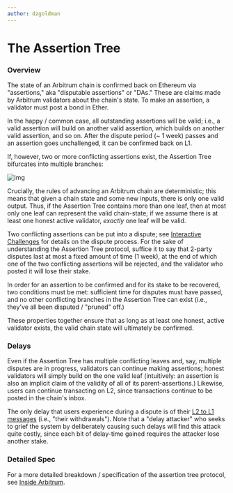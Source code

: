 ```yaml
---
author: dzgoldman
---
```


# The Assertion Tree

### Overview

The state of an Arbitrum chain is confirmed back on Ethereum via "assertions," aka "disputable assertions" or "DAs." These are claims made by Arbitrum validators about the chain's state. To make an assertion, a validator must post a bond in Ether.

In the happy / common case, all outstanding assertions will be valid; i.e., a valid assertion will build on another valid assertion, which builds on another valid assertion, and so on. After the dispute period (~ 1 week) passes and an assertion goes unchallenged, it can be confirmed back on L1.

If, however, two or more conflicting assertions exist, the Assertion Tree bifurcates into multiple branches:

![img](../assets/assertionTree.png)

Crucially, the rules of advancing an Arbitrum chain are deterministic; this means that given a chain state and some new inputs, there is only one valid output. Thus, if the Assertion Tree contains more than one leaf, then at most only one leaf can represent the valid chain-state; if we assume there is at least one honest active validator, _exactly_ one leaf will be valid.

Two conflicting assertions can be put into a dispute; see [Interactive Challenges](/how-arbitrum-works/fraud-proofs/challenge-manager.mdx) for details on the dispute process. For the sake of understanding the Assertion Tree protocol, suffice it to say that 2-party disputes last at most a fixed amount of time (1 week), at the end of which one of the two conflicting assertions will be rejected, and the validator who posted it will lose their stake.

In order for an assertion to be confirmed and for its stake to be recovered, two conditions must be met: sufficient time for disputes must have passed, and no other conflicting branches in the Assertion Tree can exist (i.e., they've all been disputed / "pruned" off.)

These properties together ensure that as long as at least one honest, active validator exists, the valid chain state will ultimately be confirmed.

### Delays

Even if the Assertion Tree has multiple conflicting leaves and, say, multiple disputes are in progress, validators can continue making assertions; honest validators will simply build on the one valid leaf (intuitively: an assertion is also an implicit claim of the validity of all of its parent-assertions.) Likewise, users can continue transacting on L2, since transactions continue to be posted in the chain's inbox.

The only delay that users experience during a dispute is of their [L2 to L1 messages](/how-arbitrum-works/arbos/l2-l1-messaging.mdx) (i.e., "their withdrawals"). Note that a "delay attacker" who seeks to grief the system by deliberately causing such delays will find this attack quite costly, since each bit of delay-time gained requires the attacker lose another stake.

### Detailed Spec

For a more detailed breakdown / specification of the assertion tree protocol, see [Inside Arbitrum](/how-arbitrum-works/inside-arbitrum-nitro.mdx#arbitrum#rollup#protocol).
